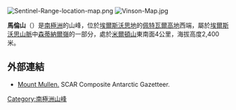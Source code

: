 [[Image:Sentinel-Range-location-map.png|thumb]]
[[Image:Vinson-Map.jpg|thumb]]

'''馬倫山'''（{{lang-en|Mount Mullen}}）是[[南極洲|南極洲]]的山峰，位於[[埃爾斯沃思地|埃爾斯沃思地]]的[[佩特瓦爾高地|佩特瓦爾高地]]西端，屬於[[埃爾斯沃思山脈|埃爾斯沃思山脈]]中[[森蒂納爾嶺|森蒂納爾嶺]]的一部分，處於[[米爾頓山|米爾頓山]]東南面4公里，海拔高度2,400米。

==外部連結==
* [http://data.aad.gov.au/aadc/gaz/scar/display_name.cfm?gaz_id=136224 Mount Mullen.] {{Wayback|url=http://data.aad.gov.au/aadc/gaz/scar/display_name.cfm?gaz_id=136224 |date=20120616062332 }} SCAR Composite Antarctic Gazetteer.

{{coord|78|46|55|S|84|45|44|W|type:mountain_region:AQ|display=title}}

{{DEFAULTSORT:Mount Mullen}}
[[Category:南極洲山峰|Category:南極洲山峰]]


{{EllsworthLand-geo-stub}}